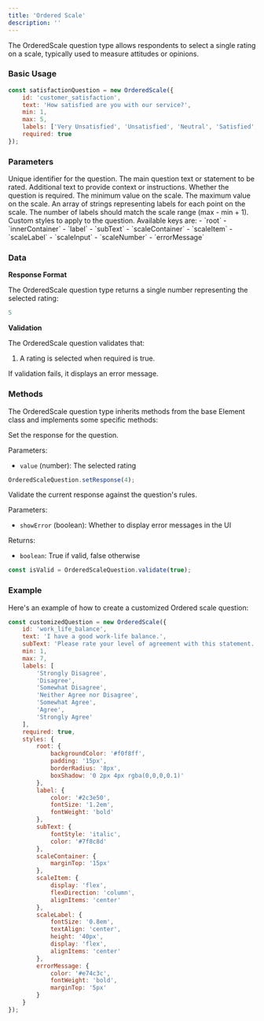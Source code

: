 ```yaml
---
title: 'Ordered Scale'
description: ''
---
```


The OrderedScale question type allows respondents to select a single rating on a scale, typically used to measure attitudes or opinions.

### Basic Usage

```javascript
const satisfactionQuestion = new OrderedScale({
    id: 'customer_satisfaction',
    text: 'How satisfied are you with our service?',
    min: 1,
    max: 5,
    labels: ['Very Unsatisfied', 'Unsatisfied', 'Neutral', 'Satisfied', 'Very Satisfied'],
    required: true
});
```

### Parameters

<ParamField path="id" type="string" required>
  Unique identifier for the question.
</ParamField>

<ParamField path="text" type="string" required>
  The main question text or statement to be rated.
</ParamField>

<ParamField path="subText" type="string" default="">
  Additional text to provide context or instructions.
</ParamField>

<ParamField path="required" type="boolean" default="true">
  Whether the question is required.
</ParamField>

<ParamField path="min" type="number" default="1">
  The minimum value on the scale.
</ParamField>

<ParamField path="max" type="number" default="7">
  The maximum value on the scale.
</ParamField>

<ParamField path="labels" type="array">
  An array of strings representing labels for each point on the scale. The number of labels should match the scale range (max - min + 1).
</ParamField>

<ParamField path="styles" type="object">
  Custom styles to apply to the question. Available keys are:
  - `root`
  - `innerContainer`
  - `label`
  - `subText`
  - `scaleContainer`
  - `scaleItem`
  - `scaleLabel`
  - `scaleInput`
  - `scaleNumber`
  - `errorMessage`
</ParamField>

### Data

**Response Format**

The OrderedScale question type returns a single number representing the selected rating:

```javascript
5
```

**Validation**

The OrderedScale question validates that:
1. A rating is selected when required is true.

If validation fails, it displays an error message.

### Methods

The OrderedScale question type inherits methods from the base Element class and implements some specific methods:

<ParamField path="setResponse" type="function">
  Set the response for the question.

  Parameters:
  - `value` (number): The selected rating

  ```javascript
  OrderedScaleQuestion.setResponse(4);
  ```
</ParamField>

<ParamField path="validate" type="function">
  Validate the current response against the question's rules.

  Parameters:
  - `showError` (boolean): Whether to display error messages in the UI

  Returns:
  - `boolean`: True if valid, false otherwise

  ```javascript
  const isValid = OrderedScaleQuestion.validate(true);
  ```
</ParamField>

### Example

Here's an example of how to create a customized Ordered scale question:

```javascript
const customizedQuestion = new OrderedScale({
    id: 'work_life_balance',
    text: 'I have a good work-life balance.',
    subText: 'Please rate your level of agreement with this statement.',
    min: 1,
    max: 7,
    labels: [
        'Strongly Disagree',
        'Disagree',
        'Somewhat Disagree',
        'Neither Agree nor Disagree',
        'Somewhat Agree',
        'Agree',
        'Strongly Agree'
    ],
    required: true,
    styles: {
        root: { 
            backgroundColor: '#f0f8ff',
            padding: '15px',
            borderRadius: '8px',
            boxShadow: '0 2px 4px rgba(0,0,0,0.1)'
        },
        label: { 
            color: '#2c3e50',
            fontSize: '1.2em',
            fontWeight: 'bold'
        },
        subText: {
            fontStyle: 'italic',
            color: '#7f8c8d'
        },
        scaleContainer: {
            marginTop: '15px'
        },
        scaleItem: {
            display: 'flex',
            flexDirection: 'column',
            alignItems: 'center'
        },
        scaleLabel: {
            fontSize: '0.8em',
            textAlign: 'center',
            height: '40px',
            display: 'flex',
            alignItems: 'center'
        },
        errorMessage: {
            color: '#e74c3c',
            fontWeight: 'bold',
            marginTop: '5px'
        }
    }
});
```